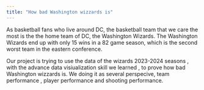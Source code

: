 ```yaml
---
title: "How bad Washington wizzards is"
---
```


As basketball fans who live around DC, the basketball team that we care the most is the the home team of DC, the Washington Wizards. The Washington Wizards end up with only 15 wins in a 82 game season, which is the second worst team in the eastern conference. 

Our project is trying to use the data of the wizards 2023-2024 seasons , with the advance data visiualization skill we learned , to prove how bad Washington wizzards is. We doing it as several perspecive, team performance , player performance and shooting performance.


